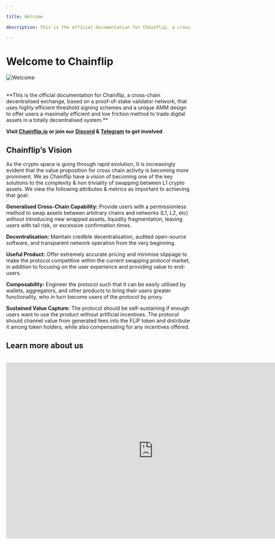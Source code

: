 ```yaml
---

title: Welcome

description: This is the official documentation for Chainflip, a cross-chain decentralised exchange, based on a proof-of-stake validator network, that uses highly efficient threshold signing schemes and a unique AMM design to offer users a maximally efficient and low friction method to trade digital assets in a totally decentralised system.

---
```


# Welcome to Chainflip

![Welcome](/concepts/welcome.png)

<br />
**This is the official documentation for Chainflip, a cross-chain decentralised exchange,
based on a proof-of-stake validator network, that uses highly efficient threshold
signing schemes and a unique AMM design to offer users a maximally efficient and
low friction method to trade digital assets in a totally decentralised system.**

**Visit [Chainflip.io](https://chainflip.io/) or join our [Discord](https://discord.gg/45DjMFA3Fu) & [Telegram](https://t.me/chainflip_io_chat) to get involved**

## Chainflip’s Vision

As the crypto space is going through rapid evolution, It is increasingly evident that the value proposition for cross chain activity is becoming more prominent. We as Chainflip have a vision of becoming one of the key solutions to the complexity & non triviality of swapping between L1 crypto assets. We view the following attributes & metrics as important to achieving that goal:

**Generalised Cross-Chain Capability:** Provide users with a permissionless method to swap assets between arbitrary chains and networks (L1, L2, etc) without introducing new wrapped assets, liquidity fragmentation, leaving users with tail risk, or excessive confirmation times.

**Decentralisation:** Maintain credible decentralisation, audited open-source software, and transparent network operation from the very beginning.

**Useful Product:** Offer extremely accurate pricing and minimise slippage to make the protocol competitive within the current swapping protocol market, in addition to focusing on the user experience and providing value to end-users.

**Composability:** Engineer the protocol such that it can be easily utilised by wallets, aggregators, and other products to bring their users greater functionality, who in turn become users of the protocol by proxy.

**Sustained Value Capture:** The protocol should be self-sustaining if enough users want to use the product without artificial incentives. The protocol should channel value from generated fees into the FLIP token and distribute it among token holders, while also compensating for any incentives offered.

## Learn more about us

<br />

<iframe
  width="800"
  height="480"
  src="https://youtube.com/embed/V1TG08BeYvQ"
  frameBorder="0"
  allow="autoplay; encrypted-media"
  allowFullScreen
  alt=""
/>

For further information on our Protocol Design and what we are building here at Chainflip Labs, please read below:

- Read our [White paper](https://chainflip.io/whitepaper.pdf) 📑
- Read our [Light paper](https://chainflip.io/lightpaper.pdf) 📄
- [Thesis and Introduction](thesis-and-introduction.md)

We are also actively contributing to our community members through our [blog](https://blog.chainflip.io). Here we post updates on our protocol design implementations as well as development updates from our CTO. Occasionally we also contribute to the wider crypto community with relevant write ups on the space.

### Podcasts & Spaces

- [Delphi Podcast](https://members.delphidigital.io/reports/simon-harman-exploring-chainflips-cross-chain-native-amm/)
- [Zoomer JD Interviews](https://podcasts.apple.com/dk/podcast/zoomerjd-interviews-14-simon-harman/id1517044959?i=1000526213082)
- [Crypto Unstacked](https://www.cryptounstacked.com/deep-dive-chainflip-how-to-design-for-frictionless-cryptocurrency-swaps/#play)
- [Where are we in the Market Cycle?](https://twitter.com/i/spaces/1DXxyvOkvYdKM)

## Community

Join our vibrant community to help steer the initial direction and development of Chainflip:

[Discord](https://discord.gg/45DjMFA3Fu)
[Telegram](https://t.me/chainflip_io_chat)
[Twitter](https://twitter.com/chainflip)

For those that want to really want to showcase their support and become part of our active community, head on over to our [Flippy](https://blog.chainflip.io/flippy/) Collection, grab one and get it verified on our Discord.&#x20;
